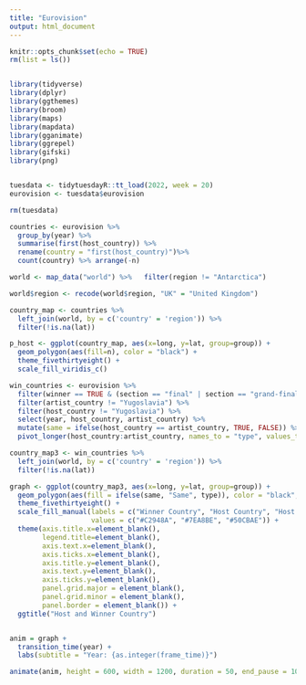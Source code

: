 ```yaml
---
title: "Eurovision"
output: html_document
---
```


```r
knitr::opts_chunk$set(echo = TRUE)
rm(list = ls())


library(tidyverse)
library(dplyr)
library(ggthemes)
library(broom)
library(maps)
library(mapdata)
library(gganimate)
library(ggrepel)
library(gifski)
library(png)


tuesdata <- tidytuesdayR::tt_load(2022, week = 20)
eurovision <- tuesdata$eurovision

rm(tuesdata)
```


```r
countries <- eurovision %>% 
  group_by(year) %>% 
  summarise(first(host_country)) %>% 
  rename(country = "first(host_country)")%>% 
  count(country) %>% arrange(-n)

world <- map_data("world") %>%   filter(region != "Antarctica") 

world$region <- recode(world$region, "UK" = "United Kingdom")

country_map <- countries %>%
  left_join(world, by = c('country' = 'region')) %>%
  filter(!is.na(lat))

p_host <- ggplot(country_map, aes(x=long, y=lat, group=group)) +
  geom_polygon(aes(fill=n), color = "black") +
  theme_fivethirtyeight() +
  scale_fill_viridis_c()
```



```r
win_countries <- eurovision %>% 
  filter(winner == TRUE & (section == "final" | section == "grand-final")) %>%
  filter(artist_country != "Yugoslavia") %>%
  filter(host_country != "Yugoslavia") %>%
  select(year, host_country, artist_country) %>%
  mutate(same = ifelse(host_country == artist_country, TRUE, FALSE)) %>%
  pivot_longer(host_country:artist_country, names_to = "type", values_to = "country")

country_map3 <- win_countries %>%
  left_join(world, by = c('country' = 'region')) %>%
  filter(!is.na(lat))

graph <- ggplot(country_map3, aes(x=long, y=lat, group=group)) +
  geom_polygon(aes(fill = ifelse(same, "Same", type)), color = "black", size = 0.3) +
  theme_fivethirtyeight() +
  scale_fill_manual(labels = c("Winner Country", "Host Country", "Host Country Wins!"), 
                    values = c("#C2948A", "#7EA8BE", "#50CBAE")) +
  theme(axis.title.x=element_blank(),
        legend.title=element_blank(),
        axis.text.x=element_blank(),
        axis.ticks.x=element_blank(),
        axis.title.y=element_blank(),
        axis.text.y=element_blank(),
        axis.ticks.y=element_blank(),
        panel.grid.major = element_blank(),
        panel.grid.minor = element_blank(),
        panel.border = element_blank()) +
  ggtitle("Host and Winner Country")


anim = graph +
  transition_time(year) +
  labs(subtitle = "Year: {as.integer(frame_time)}")

animate(anim, height = 600, width = 1200, duration = 50, end_pause = 10)
```

